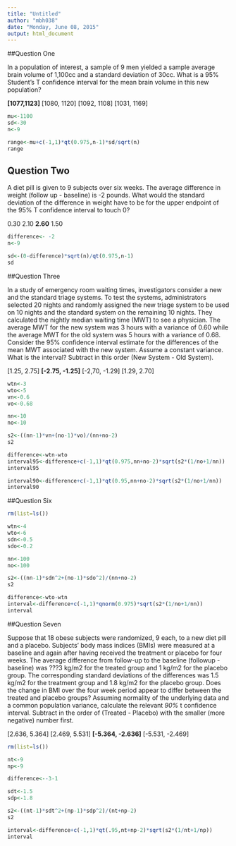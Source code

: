 ```yaml
---
title: "Untitled"
author: "mbh038"
date: "Monday, June 08, 2015"
output: html_document
---
```


##Question One

In a population of interest, a sample of 9 men yielded a sample average 
brain volume of 1,100cc and a standard deviation of 30cc.
What is a 95% Student's T confidence interval for the mean brain volume 
in this new population?

__[1077,1123]__
[1080, 1120]
[1092, 1108]
[1031, 1169]

```r
mu<-1100
sd<-30
n<-9

range<-mu+c(-1,1)*qt(0.975,n-1)*sd/sqrt(n)
range
```

## Question Two
A diet pill is given to 9 subjects over six weeks. The average difference in weight (follow up - baseline) is -2 pounds. 
What would the standard deviation of the difference in weight have to be for the upper endpoint of the 95% T confidence interval to touch 0?

0.30
2.10
__2.60__
1.50

```r
difference<- -2
n<-9

sd<-(0-difference)*sqrt(n)/qt(0.975,n-1)
sd
```

##Question Three

In a study of emergency room waiting times, investigators consider a new and the standard triage systems. To test the systems, administrators selected 20 nights and randomly assigned the new triage system to be used on 10 nights and the standard system on the remaining 10 nights. They calculated the nightly median waiting time (MWT) to see a physician. The average MWT for the new system was 3 hours with a variance of 0.60 while the average MWT for the old system was 5 hours with a variance of 0.68. Consider the 95% confidence interval estimate for the differences of the mean MWT associated with the new system. Assume a constant variance. What is the interval? Subtract in this order (New System - Old System).

[1.25, 2.75]
__[-2.75, -1.25]__
[-2,70, -1.29]
[1.29, 2.70]

```r
wtn<-3
wto<-5
vn<-0.6
vo<-0.68

nn<-10
no<-10

s2<-((nn-1)*vn+(no-1)*vo)/(nn+no-2)
s2

difference<-wtn-wto
interval95<-difference+c(-1,1)*qt(0.975,nn+no-2)*sqrt(s2*(1/no+1/nn))
interval95

interval90<-difference+c(-1,1)*qt(0.95,nn+no-2)*sqrt(s2*(1/no+1/nn))
interval90
```

##Question Six


```r
rm(list=ls())

wtn<-4
wto<-6
sdn<-0.5
sdo<-0.2

nn<-100
no<-100

s2<-((nn-1)*sdn^2+(no-1)*sdo^2)/(nn+no-2)
s2

difference<-wto-wtn
interval<-difference+c(-1,1)*qnorm(0.975)*sqrt(s2*(1/no+1/nn))
interval

```

##Question Seven

Suppose that 18 obese subjects were randomized, 9 each, to a new diet pill and a placebo. Subjects' body mass indices (BMIs) were measured at a baseline and again after having received the treatment or placebo for four weeks. The average difference from follow-up to the baseline (followup - baseline) was ???3 kg/m2 for the treated group and 1 kg/m2 for the placebo group. The corresponding standard deviations of the differences was 1.5 kg/m2 for the treatment group and 1.8 kg/m2 for the placebo group. Does the change in BMI over the four week period appear to differ between the treated and placebo groups? Assuming normality of the underlying data and a common population variance, calculate the relevant *90%* t confidence interval. Subtract in the order of (Treated - Placebo) with the smaller (more negative) number first.

[2.636, 5.364]
[2.469, 5.531]
__[-5.364, -2.636]__
[-5.531, -2.469]

```r

rm(list=ls())

nt<-9
np<-9

difference<--3-1

sdt<-1.5
sdp<-1.8

s2<-((nt-1)*sdt^2+(np-1)*sdp^2)/(nt+np-2)
s2

interval<-difference+c(-1,1)*qt(.95,nt+np-2)*sqrt(s2*(1/nt+1/np))
interval
```
